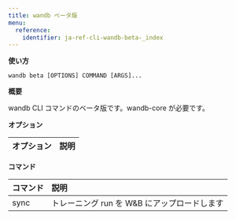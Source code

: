 ---
title: wandb ベータ版
menu:
  reference:
    identifier: ja-ref-cli-wandb-beta-_index
---

**使い方**

`wandb beta [OPTIONS] COMMAND [ARGS]...`

**概要**

wandb CLI コマンドのベータ版です。wandb-core が必要です。

**オプション**

| **オプション** | **説明** |
| :--- | :--- |

**コマンド**

| **コマンド** | **説明** |
| :--- | :--- |
| sync | トレーニング run を W&B にアップロードします |
